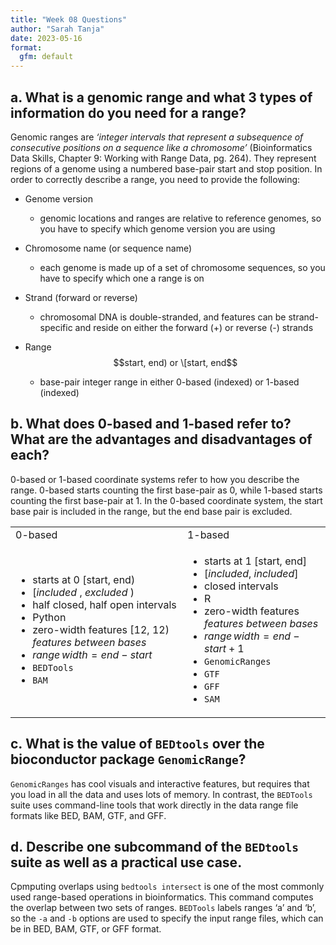 ```yaml
---
title: "Week 08 Questions"
author: "Sarah Tanja"
date: 2023-05-16
format: 
  gfm: default
---
```


## 

## **a. What is a genomic range and what 3 types of information do you need for a range?**

Genomic ranges are *'integer intervals that represent a subsequence of consecutive positions on a sequence like a chromosome'* (Bioinformatics Data Skills, Chapter 9: Working with Range Data, pg. 264). They represent regions of a genome using a numbered base-pair start and stop position. In order to correctly describe a range, you need to provide the following:

-   Genome version

    -   genomic locations and ranges are relative to reference genomes, so you have to specify which genome version you are using

-   Chromosome name (or sequence name)

    -   each genome is made up of a set of chromosome sequences, so you have to specify which one a range is on

-   Strand (forward or reverse)

    -   chromosomal DNA is double-stranded, and features can be strand-specific and reside on either the forward (+) or reverse (-) strands

-   Range $$start, end) or \[start, end$$

    -   base-pair integer range in either 0-based (indexed) or 1-based (indexed)

## **b. What does 0-based and 1-based refer to? What are the advantages and disadvantages of each?**

0-based or 1-based coordinate systems refer to how you describe the range. 0-based starts counting the first base-pair as 0, while 1-based starts counting the first base-pair at 1. In the 0-based coordinate system, the start base pair is included in the range, but the end base pair is excluded.

+------------------------------------------------------------+--------------------------------------------------+
| 0-based                                                    | 1-based                                          |
+------------------------------------------------------------+--------------------------------------------------+
| -   starts at 0 \[start, end)                              | -   starts at 1 \[start, end\]                   |
| -   \[*included* , *excluded* )                            | -   \[*included*, *included*\]                   |
| -   half closed, half open intervals                       | -   closed intervals                             |
| -   Python                                                 | -   R                                            |
| -   zero-width features \[12, 12) *features between bases* | -   zero-width features *features between bases* |
| -   $range \, width = end - start$                         | -   $range \, width = end - start +1$            |
| -   `BEDTools`                                             | -   `GenomicRanges`                              |
| -   `BAM`                                                  | -   `GTF`                                        |
|                                                            | -   `GFF`                                        |
|                                                            | -   `SAM`                                        |
+------------------------------------------------------------+--------------------------------------------------+

## **c. What is the value of `BEDtools` over the bioconductor package `GenomicRange`?**

`GenomicRanges` has cool visuals and interactive features, but requires that you load in all the data and uses lots of memory. In contrast, the `BEDTools` suite uses command-line tools that work directly in the data range file formats like BED, BAM, GTF, and GFF.

## **d. Describe one subcommand of the `BEDtools` suite as well as a practical use case.**

Cpmputing overlaps using `bedtools intersect` is one of the most commonly used range-based operations in bioinformatics. This command computes the overlap between two sets of ranges. `BEDTools` labels ranges 'a' and 'b', so the `-a` and `-b` options are used to specify the input range files, which can be in BED, BAM, GTF, or GFF format.
